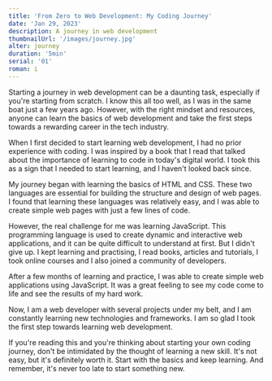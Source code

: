 ```yaml
---
title: 'From Zero to Web Development: My Coding Journey'
date: 'Jan 29, 2023'
description: A journey in web development
thumbnailUrl: '/images/journey.jpg'
alter: journey
duration: '5min'
serial: '01'
roman: i
---
```


Starting a journey in web development can be a daunting task, especially if
you're starting from scratch. I know this all too well, as I was in the same
boat just a few years ago. However, with the right mindset and resources,
anyone can learn the basics of web development and take the first steps
towards a rewarding career in the tech industry.

When I first decided to start learning web development, I had no prior
experience with coding. I was inspired by a book that I read that talked about
the importance of learning to code in today's digital world. I took this as a
sign that I needed to start learning, and I haven't looked back since.

My journey began with learning the basics of HTML and CSS. These two languages
are essential for building the structure and design of web pages. I found that
learning these languages was relatively easy, and I was able to create simple
web pages with just a few lines of code.

However, the real challenge for me was learning JavaScript. This programming
language is used to create dynamic and interactive web applications, and it
can be quite difficult to understand at first. But I didn't give up. I kept
learning and practising, I read books, articles and tutorials, I took online
courses and I also joined a community of developers.

After a few months of learning and practice, I was able to create simple web
applications using JavaScript. It was a great feeling to see my code come to
life and see the results of my hard work.

Now, I am a web developer with several projects under my belt, and I am
constantly learning new technologies and frameworks. I am so glad I took the
first step towards learning web development.

If you're reading this and you're thinking about starting your own coding
journey, don't be intimidated by the thought of learning a new skill. It's not
easy, but it's definitely worth it. Start with the basics and keep learning.
And remember, it's never too late to start something new.
